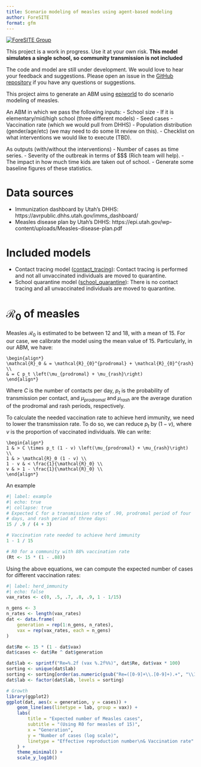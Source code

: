 ```yaml
---
title: Scenario modeling of measles using agent-based modeling
author: ForeSITE
format: gfm
---
```


[![ForeSITE Group](https://github.com/EpiForeSITE/software/blob/e82ed88f75e0fe5c0a1a3b38c2b94509f122019c/docs/assets/foresite-software-badge.svg)](https://github.com/EpiForeSITE)

::: {.callout-caution}
This project is a work in progress. Use it at your own risk. **This model simulates a single school, so community transmission is not included**
:::

::: {.callout-caution}
The code and model are still under development. We would love to hear your feedback and suggestions. Please open an issue in the [GitHub repository](https://github.com/EpiForeSITE/epiworld-measles) if you have any questions or suggestions.
:::

This project aims to generate an ABM using [epiworld](https://github.com/UofUEpiBio/epiworld) to do scenario modeling of measles.

An ABM in which we pass the following inputs: 
- School size 
- If it is elementary/mid/high school (three different models) 
- Seed cases 
- Vaccination rate (which we would pull from DHHS) 
- Population distribution (gender/age/etc) (we may need to do some lit review on this). 
- Checklist on what interventions we would like to execute (TBD). 

As outputs (with/without the interventions) 
- Number of cases as time series. 
- Severity of the outbreak in terms of $$$ (Rich team will help). 
- The impact in how much time kids are taken out of school. 
- Generate some baseline figures of these statistics. 

# Data sources

- Immunization dashboard by Utah's DHHS: https://avrpublic.dhhs.utah.gov/imms_dashboard/
- Measles disease plan by Utah's DHHS: https://epi.utah.gov/wp-content/uploads/Measles-disease-plan.pdf

# Included models

- Contact tracing model ([contact_tracing](contact_tracing)): Contact tracing is performed and not all unvaccinated individuals are moved to quarantine.
- School quarantine model ([school_quarantine](school_quarantine)): There is no contact tracing and all unvaccinated individuals are moved to quarantine.

# $\mathcal{R_0}$ of measles

Measles $\mathcal{R}_0$ is estimated to be between 12 and 18, with a mean of 15. For our case, we calibrate the model using the mean value of 15. Particularly, in our ABM, we have:

```math
\begin{align*}
\mathcal{R}_0 & = \mathcal{R}_{0}^{prodromal} + \mathcal{R}_{0}^{rash} \\
& = C p_t \left(\mu_{prodromal} + \mu_{rash}\right) 
\end{align*}
```

Where $C$ is the number of contacts per day, $p_t$ is the probability of transmission per contact, and $\mu_{prodromal}$ and $\mu_{rash}$ are the average duration of the prodromal and rash periods, respectively.

To calculate the needed vaccination rate to achieve herd immunity, we need to lower the transmission rate. To do so, we can reduce $p_t$ by $(1 - v)$, where $v$  is the proportion of vaccinated individuals. We can write:

```math
\begin{align*}
1 & > C \times p_t (1 - v) \left(\mu_{prodromal} + \mu_{rash}\right) \\
1 & > \mathcal{R}_0 (1 - v) \\
1 - v & < \frac{1}{\mathcal{R}_0} \\
v & > 1 - \frac{1}{\mathcal{R}_0} \\
\end{align*}
```

An example


```r
#| label: example
#| echo: true
#| collapse: true
# Expected C for a transmission rate of .90, prodromal period of four
# days, and rash period of three days:
15 / .9 / (4 + 3)

# Vaccination rate needed to achieve herd immunity
1 - 1 / 15

# R0 for a community with 88% vaccination rate
(Rt <- 15 * (1 - .88))
```

Using the above equations, we can compute the expected number of cases for different vaccination rates:


```r
#| label: herd_immunity
#| echo: false
vax_rates <- c(0, .5, .7, .8, .9, 1 - 1/15)

n_gens <- 3
n_rates <- length(vax_rates)
dat <- data.frame(
    generation = rep(1:n_gens, n_rates),
    vax = rep(vax_rates, each = n_gens)
)

dat$Re <- 15 * (1 - dat$vax)
dat$cases <- dat$Re ^ dat$generation

dat$lab <- sprintf("Re=%.2f (vax %.2f%%)", dat$Re, dat$vax * 100)
sorting <- unique(dat$lab)
sorting <- sorting[order(as.numeric(gsub("Re=([0-9]+\\.[0-9]+).+", "\\1", sorting)))]
dat$lab <- factor(dat$lab, levels = sorting)

# Growth
library(ggplot2)
ggplot(dat, aes(x = generation, y = cases)) +
    geom_line(aes(linetype = lab, group = vax)) +
    labs(
        title = "Expected number of Measles cases",
        subtitle = "(Using R0 for measles of 15)",
        x = "Generation",
        y = "Number of cases (log scale)",
        linetype = "Effective reproduction number\n& Vaccination rate"
    ) +
    theme_minimal() +
    scale_y_log10()
```